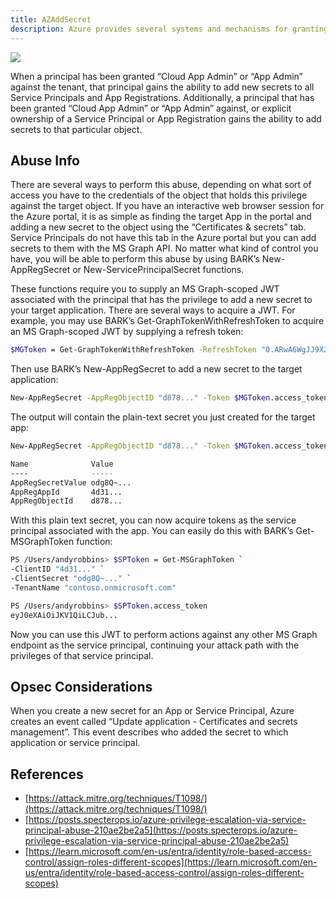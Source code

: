 ---
title: AZAddSecret
description: Azure provides several systems and mechanisms for granting control of securable objects within Entra ID, including tenant-scoped admin roles, object-scoped admin roles, explicit object ownership, and API permissions.
---

<Frame>
  <img src="/hc/images/image-2-1.png"/>
</Frame>

When a principal has been granted “Cloud App Admin” or “App Admin” against the tenant, that principal gains the ability to add new secrets to all Service Principals and App Registrations. Additionally, a principal that has been granted “Cloud App Admin” or “App Admin” against, or explicit ownership of a Service Principal or App Registration gains the ability to add secrets to that particular object.

## Abuse Info

There are several ways to perform this abuse, depending on what sort of access you have to the credentials of the object that holds this privilege against the target object. If you have an interactive web browser session for the Azure portal, it is as simple as finding the target App in the portal and adding a new secret to the object using the “Certificates & secrets” tab. Service Principals do not have this tab in the Azure portal but you can add secrets to them with the MS Graph API. No matter what kind of control you have, you will be able to perform this abuse by using BARK’s New-AppRegSecret or New-ServicePrincipalSecret functions.

These functions require you to supply an MS Graph-scoped JWT associated with the principal that has the privilege to add a new secret to your target application. There are several ways to acquire a JWT. For example, you may use BARK’s Get-GraphTokenWithRefreshToken to acquire an MS Graph-scoped JWT by supplying a refresh token:

```bash
$MGToken = Get-GraphTokenWithRefreshToken -RefreshToken "0.ARwA6WgJJ9X2qk..." -TenantID "contoso.onmicrosoft.com"
```

Then use BARK’s New-AppRegSecret to add a new secret to the target application:

```bash
New-AppRegSecret -AppRegObjectID "d878..." -Token $MGToken.access_token
```
The output will contain the plain-text secret you just created for the target app:

```bash
New-AppRegSecret -AppRegObjectID "d878..." -Token $MGToken.access_token

Name              Value
----              -----
AppRegSecretValue odg8Q~...
AppRegAppId       4d31...
AppRegObjectId    d878...
```

With this plain text secret, you can now acquire tokens as the service principal associated with the app. You can easily do this with BARK’s Get-MSGraphToken function:

```bash
PS /Users/andyrobbins> $SPToken = Get-MSGraphToken `
-ClientID "4d31..." `
-ClientSecret "odg8Q~..." `
-TenantName "contoso.onmicrosoft.com"

PS /Users/andyrobbins> $SPToken.access_token
eyJ0eXAiOiJKV1QiLCJub...
```

Now you can use this JWT to perform actions against any other MS Graph endpoint as the service principal, continuing your attack path with the privileges of that service principal.

## Opsec Considerations

When you create a new secret for an App or Service Principal, Azure creates an event called “Update application - Certificates and secrets management”. This event describes who added the secret to which application or service principal.

## References

* [https://attack.mitre.org/techniques/T1098/](https://attack.mitre.org/techniques/T1098/)
* [https://posts.specterops.io/azure-privilege-escalation-via-service-principal-abuse-210ae2be2a5](https://posts.specterops.io/azure-privilege-escalation-via-service-principal-abuse-210ae2be2a5)
* [https://learn.microsoft.com/en-us/entra/identity/role-based-access-control/assign-roles-different-scopes](https://learn.microsoft.com/en-us/entra/identity/role-based-access-control/assign-roles-different-scopes)
